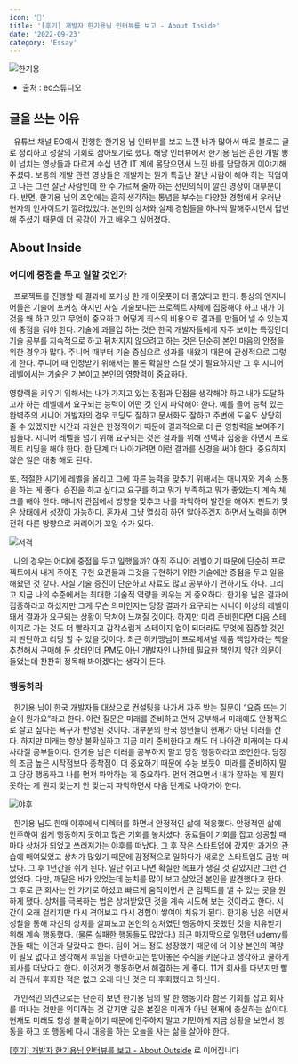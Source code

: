 ```yaml
---
icon: '🐏'
title: '[후기] 개발자 한기용님 인터뷰를 보고 - About Inside'
date: '2022-09-23'
category: 'Essay'
---
```


![한기용](./images/한기용.png)

- 출처 : eo스튜디오

## 글을 쓰는 이유

&nbsp; 유튜브 채널 EO에서 진행한 한기용 님 인터뷰를 보고 느낀 바가 많아서 따로 블로그 글로 정리하고 성찰의 기회로 삼아보기로 했다. 해당 인터뷰에서 한기용 님은 흔한 개발 뽕이 넘치는 영상들과 다르게 수십 년간 IT 계에 몸담으면서 느낀 바를 담담하게 이야기해 주셨다. 보통의 개발 관련 영상들은 개발자는 뭔가 특출난 잘난 사람이 해야 하는 직업이고 나는 그런 잘난 사람인데 한 수 가르쳐 줄까 하는 선민의식이 깔린 영상이 대부분이다. 반면, 한기용 님의 조언에는 흔히 생각하는 통념을 부수는 다양한 경험에서 우러난 현자의 인사이트가 깔려있었다. 본인의 상처와 실제 경험들을 하나씩 말해주시면서 답변해 주셨기 때문에 더 공감이 가고 배우고 싶어졌다.

## About Inside

### 어디에 중점을 두고 일할 것인가

&nbsp; 프로젝트를 진행할 때 결과에 포커싱 한 게 아웃풋이 더 좋았다고 한다. 통상의 엔지니어들은 기술에 포커싱 하지만 사실 기술보다는 프로젝트 자체에 집중해야 하고 내가 이것을 왜 하고 있고 무엇이 중요하고 어떻게 최소의 비용으로 결과를 만들어 낼 수 있는지에 중점을 둬야 한다. 기술에 과몰입 하는 것은 한국 개발자들에게 자주 보이는 특징인데 기술 공부를 지속적으로 하고 뒤처지지 않으려고 하는 것은 단순히 본인  마음의 안정을 위한 경우가 많다. 주니어 때부터 기술 중심으로 성과를 내왔기 때문에 관성적으로 그렇게 한다. 주니어 때 인정받기 위해서는 물론 확실한 스킬 셋이 필요하지만 그 후 시니어 레벨에서는 기술은 기본이고 본인의 영향력이 중요하다.

영향력을 키우기 위해서는 내가 가지고 있는 장점과 단점을 생각해야 하고 내가 도달하고자 하는 레벨에서 요구되는 능력이 어떤 것 인지 파악해야 한다. 예를 들어 능력 있는 완벽주의 시니어 개발자의 경우 코딩도 잘하고 문서화도 잘하고 주변에 도움도 상당히 줄 수 있겠지만 시간과 자원은 한정적이기 때문에 결과적으로 더 큰 영향력을 보여주기 힘들다. 시니어 레벨을 넘기 위해 요구되는 것은 결과를 위해 선택과 집중을 하면서 프로젝트 리딩을 해야 한다. 한 단계 더 나아가려면 이런 결과를 신경을 써야 한다. 중요하지 않은 일은 대충 해도 된다.

또, 적절한 시기에 레벨을 올리고 그에 따른 능력을 맞추기 위해서는 매니저와 계속 소통을 하는 게 좋다. 승진을 하고 싶다고 요구를 하고 뭐가 부족하고 뭐가 좋았는지 계속 체크를 해야 한다. 매니저 관점에서 방향을 맞추고 나를 파악하며 발전을 해야지 핀트가 맞은 상태에서 성장이 가능하다. 혼자서 그냥 열심히 하면 알아주겠지 하면서 노력을 하면 전혀 다른 방향으로 커리어가 꼬일 수가 있다.

![저격](./images/저격.png)

&nbsp; 나의 경우는 어디에 중점을 두고 일했을까? 아직 주니어 레벨이기 때문에 단순히 프로젝트에서 내게 주어진 구현 요건들과 그것을 구현하기 위한 기술에만 중점을 두고 일을 해왔던 것 같다. 사실 기술 증진이 단순하고 자료도 많고 공부하기 편하기도 하다. 그리고 지금 나의 수준에서는 최대한 기술적 역량을 키우는 게 중요하다. 한기용 님은 결과에 집중하라고 하셨지만 그게 무슨 의미인지는 당장 결과가 요구되는 시니어 이상의 레벨이 돼서 결과가 요구되는 상황이 닥쳐야 느껴질 것이다. 하지만 미리 준비한다면 다음 스테이지로 가는 것도 더 빨라지고 갑작스럽게 스테이지 업이 되더라도 무엇에 집중할 것인지 판단하고 리딩 할 수 있을 것이다. 최근 히카맹님이 프로페셔널 제품 책임자라는 책을 추천해서 구매해 둔 상태인데 PM도 아닌 개발자인 나한테 필요한 책인지 약간 의문이 들었는데 찬찬히 정독해 봐야겠다는 생각이 든다.

### 행동하라

&nbsp; 한기용 님이 한국 개발자들 대상으로 컨설팅을 나가서 자주 받는 질문이 “요즘 뜨는 기술이 뭔가요”라고 한다. 이런 질문은 미래를 준비하고 먼저 공부해서 미래에도 안정적으로 살고 싶다는 욕구가 반영된 것이다. 대부분의 한국 청년들이 현재가 아닌 미래를 산다. 하지만 미래는 항상 불확실하고 지금 미리 준비한다고 해도 더 나아간 미래에는 다시 사라질 공부들이다. 한기용 님은 미래를 공부하지 말고 당장 행동하라고 조언한다. 당장의 조금 높은 시작점보다 종착점이 더 중요하기 때문에 수능 보듯이 미래를 준비하지 말고 당장 행동하고 나를 먼저 파악하는 게 중요하다. 먼저 겪으면서 내가 잘하는 게 뭔지 못하는 게 뭔지 맞는지 안 맞는지 파악하면서 다음 단계로 나아가야 한다.

![야후](./images/야후.png)

&nbsp; 한기용 님도 한때 야후에서 디렉터를 하면서 안정적인 삶에 적응했다. 안정적인 삶에 안주하여 쉽게 행동하지 못하고 많은 기회를 놓치셨다. 동료들이 기회를 잡고 성공할 때마다 상처가 되었고 쓰러져가는 야후를 떠났다. 그 후 작은 스타트업에 갔지만 과거의 관습에 매여있었고 상처가 많았기 때문에 감정적으로 일하다가 새로운 스타트업도 금방 떠났다. 그 후 1년간을 쉬게 된다. 일단 쉬고 나면 확실한 목표가 생길 것 같았지만 그런 건 없었다. 다만, 깨달은 바가 있었는데 눈치를 많이 보고 살았던 본인을 발견했다고 한다. 그 후로 큰 회사는 안 가기로 하셨고 빠르게 움직이면서 큰 임팩트를 낼 수 있는 곳을 원하게 됐다. 상처를 극복하는 법은 상처받았던 것을 계속 시도해 보는 것이라고 한다. 시간이 오래 걸리지만 다시 겪어보고 다시 경험이 쌓여야 치유가 된다. 한기용 님은 쉬면서 성찰을 통해 자신의 상처를 살펴보고 본인의 상처였던 행동하지 못했던 것을 치유받기 위해 계속 행동했다. (물론 실패한 행동들도 많았다.) 최근 마지막으로 일했던 udemy를 관둘 때는 이전과 달랐다고 한다. 팀이 어느 정도 성장했기 때문에 더 이상 본인의 역량이 필요 없다고 생각해서 후임을 마련하고는 받아놓은 주식을 키운다고 생각하고 쿨하게 회사를 떠났다고 한다. 이것저것 행동하면서 해결하는 게 좋다. 11개 회사를 다녔지만 빨리 관둬서 후회한 적은 없고 오래 다닌 것은 다 후회했다고 하신다.

&nbsp; 개인적인 의견으로는 단순히 보면 한기용 님의 말 한 행동이라 함은 기회를 잡고 회사를 떠나는 것만을 의미하는 것 같지만 깊은 본질은 미래가 아닌 현재에 충실하는 삶이다. 현재도 미래도 항상 불확실하기 때문에 안주하지 말고 기민하게 지금 상황을 보면서 행동을 하고 또 행동에 다시 대응을 하는 오늘을 사는 삶을 살아야 한다.

[[후기] 개발자 한기용님 인터뷰를 보고 - About Outside](/max-advice-2) 로 이어집니다
